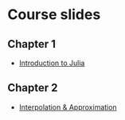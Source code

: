 # Course slides

## Chapter 1

- [Introduction to Julia](slides/julia.html)

## Chapter 2

- [Interpolation & Approximation](slides/interpolation.html)
